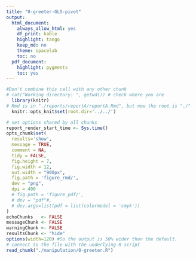```yaml
---
title: "0-greeter-GLS-pivot"
output:
  html_document:
    always_allow_html: yes
    df_print: kable
    highlight: tango
    keep_md: no
    theme: spacelab
    toc: no
  pdf_document: 
    highlight: pygments
    toc: yes
---
```


<!-- These two chunks should be added in the beginning of every .Rmd that you want to source an .R script -->
<!--  The 1st mandatory chunck  -->
<!--  Set the working directory to the repository's base directory -->
```r
#Don't combine this call with any other chunk 
# cat("Working directory: ", getwd()) # check where you are
  library(knitr)
# Rmd is in "./reports/reportA/reportA.Rmd", but now the root is "./"
  knitr::opts_knit$set(root.dir='../../') 
```

<!--  The 2nd mandatory chunck  -->
<!-- Set the report-wide options, and point to the external code file. -->
```r
# set options shared by all chunks
report_render_start_time <- Sys.time()
opts_chunk$set(
  results='show', 
  message = TRUE,
  comment = NA, 
  tidy = FALSE,
  fig.height = 7, 
  fig.width = 12, 
  out.width = "900px",
  fig.path = 'figure_rmd/',     
  dev = "png",
  dpi = 400
  # fig.path = 'figure_pdf/',     
  # dev = "pdf"#,
  # dev.args=list(pdf = list(colormodel = 'cmyk'))
)
echoChunks   <- FALSE
messageChunk <- FALSE
warningChunk <- FALSE
resultsChunk <- "hide"
options(width=120) #So the output is 50% wider than the default.
# connect to the file with the underlying R script  
read_chunk("./manipulation/0-greeter.R") 
```

<!-- Load 'sourced' R files.  Suppress the output when loading packages. --> 
```r
```

<!-- Load the sources.  Suppress the output when loading sources. --> 
```r
```

<!-- Load any Global functions and variables declared in the R file.  Suppress the output. --> 
```r
```

<!-- Declare any global functions specific to a Rmd output.  Suppress the output. --> 
```r
```

<!-- Load the datasets.   -->
```r
```

<!-- Inspect the datasets.   -->
```r
```

<!-- Tweak the datasets.   -->
```r
```


```r
```


```r
```


```r
```


```r
```



